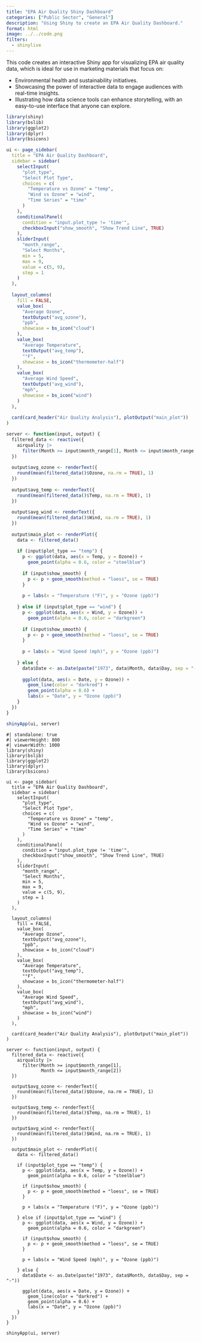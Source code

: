 ```yaml
---
title: "EPA Air Quality Shiny Dashboard"
categories: ["Public Sector", "General"]
description: "Using Shiny to create an EPA Air Quality Dashboard."
format: html
image: ../../code.png
filters:
  - shinylive
---
```


This code creates an interactive Shiny app for visualizing EPA air quality data, which is ideal for use in marketing materials that focus on:

- Environmental health and sustainability initiatives.
- Showcasing the power of interactive data to engage audiences with real-time insights.
- Illustrating how data science tools can enhance storytelling, with an easy-to-use interface that anyone can explore.
    
```r
library(shiny)
library(bslib)
library(ggplot2)
library(dplyr)
library(bsicons)

ui <- page_sidebar(
  title = "EPA Air Quality Dashboard",
  sidebar = sidebar(
    selectInput(
      "plot_type",
      "Select Plot Type",
      choices = c(
        "Temperature vs Ozone" = "temp",
        "Wind vs Ozone" = "wind",
        "Time Series" = "time"
      )
    ),
    conditionalPanel(
      condition = "input.plot_type != 'time'",
      checkboxInput("show_smooth", "Show Trend Line", TRUE)
    ),
    sliderInput(
      "month_range",
      "Select Months",
      min = 5,
      max = 9,
      value = c(5, 9),
      step = 1
    )
  ),
  
  layout_columns(
    fill = FALSE,
    value_box(
      "Average Ozone",
      textOutput("avg_ozone"),
      "ppb",
      showcase = bs_icon("cloud")
    ),
    value_box(
      "Average Temperature",
      textOutput("avg_temp"),
      "°F",
      showcase = bs_icon("thermometer-half")
    ),
    value_box(
      "Average Wind Speed",
      textOutput("avg_wind"),
      "mph",
      showcase = bs_icon("wind")
    )
  ),
  
  card(card_header("Air Quality Analysis"), plotOutput("main_plot"))
)

server <- function(input, output) {
  filtered_data <- reactive({
    airquality |>
      filter(Month >= input$month_range[1], Month <= input$month_range[2])
  })
  
  output$avg_ozone <- renderText({
    round(mean(filtered_data()$Ozone, na.rm = TRUE), 1)
  })
  
  output$avg_temp <- renderText({
    round(mean(filtered_data()$Temp, na.rm = TRUE), 1)
  })
  
  output$avg_wind <- renderText({
    round(mean(filtered_data()$Wind, na.rm = TRUE), 1)
  })
  
  output$main_plot <- renderPlot({
    data <- filtered_data()
    
    if (input$plot_type == "temp") {
      p <- ggplot(data, aes(x = Temp, y = Ozone)) +
        geom_point(alpha = 0.6, color = "steelblue")
      
      if (input$show_smooth) {
        p <- p + geom_smooth(method = "loess", se = TRUE)
      }
      
      p + labs(x = "Temperature (°F)", y = "Ozone (ppb)")
      
    } else if (input$plot_type == "wind") {
      p <- ggplot(data, aes(x = Wind, y = Ozone)) +
        geom_point(alpha = 0.6, color = "darkgreen")
      
      if (input$show_smooth) {
        p <- p + geom_smooth(method = "loess", se = TRUE)
      }
      
      p + labs(x = "Wind Speed (mph)", y = "Ozone (ppb)")
      
    } else {
      data$Date <- as.Date(paste("1973", data$Month, data$Day, sep = "-"))
      
      ggplot(data, aes(x = Date, y = Ozone)) +
        geom_line(color = "darkred") +
        geom_point(alpha = 0.6) +
        labs(x = "Date", y = "Ozone (ppb)")
    }
  })
}

shinyApp(ui, server)
```

:::{.column-body-outset}

```shinylive-r
#| standalone: true
#| viewerHeight: 800
#| viewerWidth: 1000
library(shiny)
library(bslib)
library(ggplot2)
library(dplyr)
library(bsicons)

ui <- page_sidebar(
  title = "EPA Air Quality Dashboard",
  sidebar = sidebar(
    selectInput(
      "plot_type",
      "Select Plot Type",
      choices = c(
        "Temperature vs Ozone" = "temp",
        "Wind vs Ozone" = "wind",
        "Time Series" = "time"
      )
    ),
    conditionalPanel(
      condition = "input.plot_type != 'time'",
      checkboxInput("show_smooth", "Show Trend Line", TRUE)
    ),
    sliderInput(
      "month_range",
      "Select Months",
      min = 5,
      max = 9,
      value = c(5, 9),
      step = 1
    )
  ),
  
  layout_columns(
    fill = FALSE,
    value_box(
      "Average Ozone",
      textOutput("avg_ozone"),
      "ppb",
      showcase = bs_icon("cloud")
    ),
    value_box(
      "Average Temperature",
      textOutput("avg_temp"),
      "°F",
      showcase = bs_icon("thermometer-half")
    ),
    value_box(
      "Average Wind Speed",
      textOutput("avg_wind"),
      "mph",
      showcase = bs_icon("wind")
    )
  ),
  
  card(card_header("Air Quality Analysis"), plotOutput("main_plot"))
)

server <- function(input, output) {
  filtered_data <- reactive({
    airquality |>
      filter(Month >= input$month_range[1], 
             Month <= input$month_range[2])
  })
  
  output$avg_ozone <- renderText({
    round(mean(filtered_data()$Ozone, na.rm = TRUE), 1)
  })
  
  output$avg_temp <- renderText({
    round(mean(filtered_data()$Temp, na.rm = TRUE), 1)
  })
  
  output$avg_wind <- renderText({
    round(mean(filtered_data()$Wind, na.rm = TRUE), 1)
  })
  
  output$main_plot <- renderPlot({
    data <- filtered_data()
    
    if (input$plot_type == "temp") {
      p <- ggplot(data, aes(x = Temp, y = Ozone)) +
        geom_point(alpha = 0.6, color = "steelblue")
      
      if (input$show_smooth) {
        p <- p + geom_smooth(method = "loess", se = TRUE)
      }
      
      p + labs(x = "Temperature (°F)", y = "Ozone (ppb)")
      
    } else if (input$plot_type == "wind") {
      p <- ggplot(data, aes(x = Wind, y = Ozone)) +
        geom_point(alpha = 0.6, color = "darkgreen")
      
      if (input$show_smooth) {
        p <- p + geom_smooth(method = "loess", se = TRUE)
      }
      
      p + labs(x = "Wind Speed (mph)", y = "Ozone (ppb)")
      
    } else {
      data$Date <- as.Date(paste("1973", data$Month, data$Day, sep = "-"))
      
      ggplot(data, aes(x = Date, y = Ozone)) +
        geom_line(color = "darkred") +
        geom_point(alpha = 0.6) +
        labs(x = "Date", y = "Ozone (ppb)")
    }
  })
}

shinyApp(ui, server)
```

:::